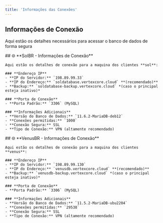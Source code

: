 ```yaml
---
title: 'Informações das Conexões'
---
```



## **Informações de Conexão**

Aqui estão os detalhes necessários para acessar o banco de dados de forma segura

<Tabs>
  <Tab title="Maquina SOL">
    ## 🌐 **SolBR - Informações de Conexão**

    Aqui estão os detalhes de conexão para a maquina dos clientes **sol**:

    ### **Endereço IP**
    - **IP do Servidor:** `198.89.99.33`
    - **IP do Endereço:** `soldatabase.vertexcore.cloud` **(recomendado)**
    - **Backup:** `soldatabase-backup.vertexcore.cloud` *(caso o principal esteja inativo)*

    ### **Porta de Conexão**
    - **Porta Padrão:** `3306` (MySQL)

    ### **Informações Adicionais**
    - **Versão do Banco de Dados:** `11.6.2-MariaDB-deb12`
    - **Conexões permitidas:** `1000`
    - **Conexão Segura:** SSL
    - **Tipo de Conexão:** VPN (altamente recomendado)
  </Tab>

  <Tab title="Maquina Venus">
    ## 🌐 **VenusBR - Informações de Conexão**

    Aqui estão os detalhes de conexão para a maquina dos clientes **venus**:

    ### **Endereço IP**
    - **IP do Servidor:** `198.89.99.130`
    - **IP do Endereço:** `venusdb.vertexcore.cloud` **(recomendado)**
    - **Backup:** `venusdb-backup.vertexcore.cloud` *(caso o principal esteja inativo)*

    ### **Porta de Conexão**
    - **Porta Padrão:** `3306` (MySQL)

    ### **Informações Adicionais**
    - **Versão do Banco de Dados:** `11.5.2-MariaDB-ubu2204`
    - **Conexões permitidas:** `29538`
    - **Conexão Segura:** SSL
    - **Tipo de Conexão:** VPN (altamente recomendado)

  </Tab>
</Tabs>
